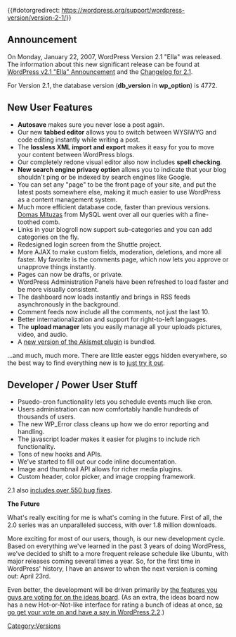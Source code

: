 {{#dotorgredirect: https://wordpress.org/support/wordpress-version/version-2-1/}}
{{Languages|
{{en|Version 2.1}}
{{ja|Version 2.1}}
{{zh-cn|2.1 版本}}
}}

== Announcement ==
On Monday, January 22, 2007, WordPress Version 2.1 "Ella" was released.  The information about this new significant release can be found at [http://wordpress.org/development/2007/01/ella-21/ WordPress v2.1 "Ella" Announcement] and the [[Changelog/2.1|Changelog for 2.1]]. 

For Version 2.1, the database version ('''db_version''' in '''wp_option''') is 4772.

== New User Features ==

* <strong>Autosave</strong> makes sure you never lose a post again.
* Our new <strong>tabbed editor</strong> allows you to switch between WYSIWYG and code editing instantly while writing a post.
* The <strong>lossless XML import and export</strong> makes it easy for you to move your content between WordPress blogs.
* Our completely redone visual editor also now includes <strong>spell checking</strong>.
* <strong>New search engine privacy option</strong> allows you to indicate that your blog shouldn't ping or be indexed by search engines like Google.
* You can set any "page" to be the front page of your site, and put the latest posts somewhere else, making it much easier to use WordPress as a content management system.
* Much more efficient database code, faster than previous versions. [http://dammit.lt/ Domas Mituzas] from MySQL went over all our queries with a fine-toothed comb.
* Links in your blogroll now support sub-categories and you can add categories on the fly.
* Redesigned login screen from the Shuttle project.
* More AJAX to make custom fields, moderation, deletions, and more all faster. My favorite is the comments page, which now lets you approve or unapprove things instantly.
* Pages can now be drafts, or private.
* WordPress Administration Panels have been refreshed to load faster and be more visually consistent.
* The dashboard now loads instantly and brings in RSS feeds asynchronously in the background.
* Comment feeds now include all the comments, not just the last 10.
* Better internationalization and support for right-to-left languages.
* The <strong>upload manager</strong> lets you easily manage all your uploads pictures, video, and audio.
* A [http://blog.akismet.com/2007/01/22/akismet-wordpress-plugin-20/ new version of the Akismet plugin] is bundled.

...and much, much more. There are little easter eggs hidden everywhere, so the best way to find everything new is to [http://wordpress.org/download/ just try it out].

== Developer / Power User Stuff ==

* Psuedo-cron functionality lets you schedule events much like cron.
* Users administration can now comfortably handle hundreds of thousands of users.
* The new WP_Error class cleans up how we do error reporting and handling.
* The javascript loader makes it easier for plugins to include rich functionality.
* Tons of new hooks and APIs.
* We've started to fill out our code inline documentation.
* Image and thumbnail API allows for richer media plugins.
* Custom header, color picker, and image cropping framework.

2.1 also [http://trac.wordpress.org/query?status=closed&milestone=2.1 includes over 550 bug fixes].

<strong>The Future</strong>

What's really exciting for me is what's coming in the future. First of all, the 2.0 series was an unparalleled success, with over 1.8 million downloads.

More exciting for most of our users, though, is our new development cycle. Based on everything we've learned in the past 3 years of doing WordPress, we've decided to shift to a more frequent release schedule like Ubuntu, with major releases coming several times a year. So, for the first time in WordPress' history, I have an answer to when the next version is coming out: April 23rd. 

Even better, the development will be driven primarily by [http://wordpress.org/extend/ideas/ the features you guys are voting for on the ideas board]. (As an extra, the ideas board now has a new Hot-or-Not-like interface for rating a bunch of ideas at once, [http://wordpress.org/extend/ideas/view.php?view=not_voted so go get your vote on and have a say in WordPress 2.2].)

{{Versions}}

[[Category:Versions]]